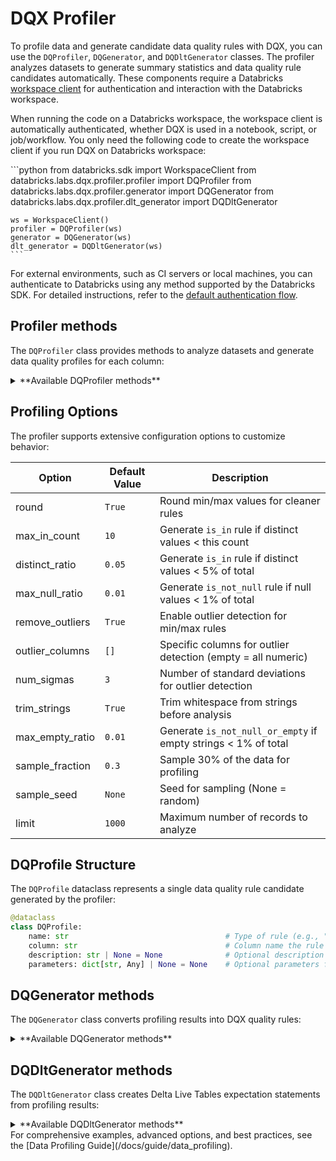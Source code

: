 
# DQX Profiler

To profile data and generate candidate data quality rules with DQX, you can use the `DQProfiler`, `DQGenerator`, and `DQDltGenerator` classes.
The profiler analyzes datasets to generate summary statistics and data quality rule candidates automatically.
These components require a Databricks [workspace client](https://docs.databricks.com/aws/en/dev-tools/sdk-python) for authentication and interaction with the Databricks workspace.

When running the code on a Databricks workspace, the workspace client is automatically authenticated, whether DQX is used in a notebook, script, or job/workflow.
You only need the following code to create the workspace client if you run DQX on Databricks workspace:

<Tabs>
  <TabItem value="Python" label="Python" default>
    ```python
    from databricks.sdk import WorkspaceClient
    from databricks.labs.dqx.profiler.profiler import DQProfiler
    from databricks.labs.dqx.profiler.generator import DQGenerator
    from databricks.labs.dqx.profiler.dlt_generator import DQDltGenerator

    ws = WorkspaceClient()
    profiler = DQProfiler(ws)
    generator = DQGenerator(ws)
    dlt_generator = DQDltGenerator(ws)
    ```
  </TabItem>
</Tabs>

For external environments, such as CI servers or local machines, you can authenticate to Databricks using any method supported by the Databricks SDK. For detailed instructions, refer to the [default authentication flow](https://databricks-sdk-py.readthedocs.io/en/latest/authentication.html#default-authentication-flow).

## Profiler methods

The `DQProfiler` class provides methods to analyze datasets and generate data quality profiles for each column:

<details style={{ backgroundColor: 'transparent', color: 'neutral' }}>
<summary>**Available DQProfiler methods**</summary>

| Method                     | Description                                                                             | Arguments                                                                                                                                                                                                                                                                                                                                                                       |
| -------------------------- | --------------------------------------------------------------------------------------- |---------------------------------------------------------------------------------------------------------------------------------------------------------------------------------------------------------------------------------------------------------------------------------------------------------------------------------------------------------------------------------|
| profile                    | Profiles a DataFrame to generate summary statistics and data quality rules.             | df: DataFrame to profile; columns: Optional list of column names to include (default: all columns); options: Optional dictionary of profiling options (merged with defaults).                                                                                                                                                                                                   |
| profile_table              | Profiles a table to generate summary statistics and data quality rules.                 | table: Fully-qualified table name (e.g. 'catalog.schema.table'); columns: Optional list of column names to include (default: all columns); options: Optional dictionary of profiling options (merged with defaults);                                                                                                                                                            |
| profile_tables             | Profiles multiple tables in Unity Catalog with pattern matching.                        | tables: Optional list of table names; patterns: Optional list of regex patterns to match tables; exclude_matched: Whether to exclude matched tables (default False); columns: Optional dictionary with table names as keys and lists of column names as values; options: Optional dictionary with table names as keys and profiling options as values (merged with defaults).   |

</details>

## Profiling Options

The profiler supports extensive configuration options to customize behavior:

| Option              | Default Value | Description                                                    |
| ------------------- | ------------- | -------------------------------------------------------------- |
| round               | `True`        | Round min/max values for cleaner rules                         |
| max_in_count        | `10`          | Generate `is_in` rule if distinct values < this count          |
| distinct_ratio      | `0.05`        | Generate `is_in` rule if distinct values < 5% of total         |
| max_null_ratio      | `0.01`        | Generate `is_not_null` rule if null values < 1% of total       |
| remove_outliers     | `True`        | Enable outlier detection for min/max rules                     |
| outlier_columns     | `[]`          | Specific columns for outlier detection (empty = all numeric)   |
| num_sigmas          | `3`           | Number of standard deviations for outlier detection            |
| trim_strings        | `True`        | Trim whitespace from strings before analysis                   |
| max_empty_ratio     | `0.01`        | Generate `is_not_null_or_empty` if empty strings < 1% of total |
| sample_fraction     | `0.3`         | Sample 30% of the data for profiling                           |
| sample_seed         | `None`        | Seed for sampling (None = random)                              |
| limit               | `1000`        | Maximum number of records to analyze                           |

## DQProfile Structure

The `DQProfile` dataclass represents a single data quality rule candidate generated by the profiler:

```python
@dataclass
class DQProfile:
    name: str                                   # Type of rule (e.g., "is_not_null", "min_max", "is_in")
    column: str                                 # Column name the rule applies to
    description: str | None = None              # Optional description of how the rule was generated
    parameters: dict[str, Any] | None = None    # Optional parameters for the rule
```

## DQGenerator methods

The `DQGenerator` class converts profiling results into DQX quality rules:

<details style={{ backgroundColor: 'transparent', color: 'neutral' }}>
<summary>**Available DQGenerator methods**</summary>
| Method             | Description                                                           | Arguments                                                                                                                                                  | Supports local execution |
| ------------------ | --------------------------------------------------------------------- | ---------------------------------------------------------------------------------------------------------------------------------------------------------- | ------------------------ |
| generate_dq_rules  | Generates a list of data quality rules from profiling results.        | rules: List of DQProfile objects; level: Criticality level for generated rules (default "error").                                                          | Yes                      |

</details>

## DQDltGenerator methods

The `DQDltGenerator` class creates Delta Live Tables expectation statements from profiling results:

<details style={{ backgroundColor: 'transparent', color: 'neutral' }}>
<summary>**Available DQDltGenerator methods**</summary>

| Method               | Description                                                        | Arguments                                                                                                                                                               | Supports local execution |
| -------------------- | ------------------------------------------------------------------ | ----------------------------------------------------------------------------------------------------------------------------------------------------------------------- | ------------------------ |
| generate_dlt_rules   | Generates Delta Live Table rules in the specified language.        | rules: List of DQProfile objects; action: Optional violation action ("drop", "fail", or None); language: Target language ("SQL", "Python", or "Python_Dict").           | Yes                      |

</details>

<Admonition type="info" title="Complete Profiling Guide">
For comprehensive examples, advanced options, and best practices, see the [Data Profiling Guide](/docs/guide/data_profiling).
</Admonition> 
